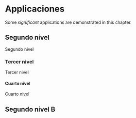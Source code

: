 # Applicaciones

Some _significant_ applications are demonstrated in this chapter.

## Segundo nivel

Segundo nivel

### Tercer nivel

Tercer nivel

#### Cuarto nivel

Cuarto nivel

## Segundo nivel B
